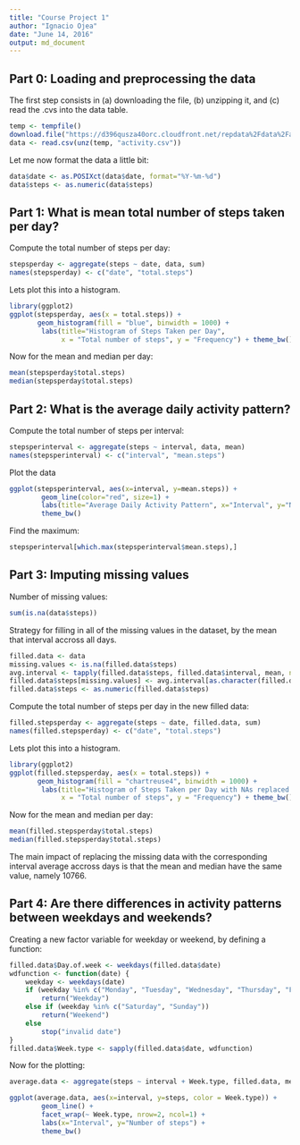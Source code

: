 ```yaml
---
title: "Course Project 1"
author: "Ignacio Ojea"
date: "June 14, 2016"
output: md_document
---
```


## Part 0: Loading and preprocessing the data

The first step consists in (a) downloading the file, (b) unzipping it, and (c) read the .cvs into the data table.

```r
temp <- tempfile()
download.file("https://d396qusza40orc.cloudfront.net/repdata%2Fdata%2Factivity.zip", temp, method = "curl")
data <- read.csv(unz(temp, "activity.csv"))
```

Let me now format the data a little bit:
```r
data$date <- as.POSIXct(data$date, format="%Y-%m-%d")
data$steps <- as.numeric(data$steps)
```

## Part 1: What is mean total number of steps taken per day?

Compute the total number of steps per day:
```r
stepsperday <- aggregate(steps ~ date, data, sum)
names(stepsperday) <- c("date", "total.steps")
```

Lets plot this into a histogram.
```r
library(ggplot2)
ggplot(stepsperday, aes(x = total.steps)) + 
       geom_histogram(fill = "blue", binwidth = 1000) + 
        labs(title="Histogram of Steps Taken per Day", 
             x = "Total number of steps", y = "Frequency") + theme_bw()
```

Now for the mean and median per day:
```r
mean(stepsperday$total.steps)
median(stepsperday$total.steps)

```


## Part 2: What is the average daily activity pattern?

Compute the total number of steps per interval:
```r
stepsperinterval <- aggregate(steps ~ interval, data, mean)
names(stepsperinterval) <- c("interval", "mean.steps")
```

Plot the data
```r
ggplot(stepsperinterval, aes(x=interval, y=mean.steps)) +   
        geom_line(color="red", size=1) +  
        labs(title="Average Daily Activity Pattern", x="Interval", y="Number of steps") +  
        theme_bw()
```

Find the maximum:
```r
stepsperinterval[which.max(stepsperinterval$mean.steps),]
```

## Part 3: Imputing missing values

Number of missing values:
```r
sum(is.na(data$steps))
```

Strategy for filling in all of the missing values in the dataset, by the mean that interval accross all days.
```r
filled.data <- data
missing.values <- is.na(filled.data$steps)
avg.interval <- tapply(filled.data$steps, filled.data$interval, mean, na.rm=TRUE)
filled.data$steps[missing.values] <- avg.interval[as.character(filled.data$interval[missing.values])]
filled.data$steps <- as.numeric(filled.data$steps)
```

Compute the total number of steps per day in the new filled data:
```r
filled.stepsperday <- aggregate(steps ~ date, filled.data, sum)
names(filled.stepsperday) <- c("date", "total.steps")
```

Lets plot this into a histogram.
```r
library(ggplot2)
ggplot(filled.stepsperday, aes(x = total.steps)) + 
       geom_histogram(fill = "chartreuse4", binwidth = 1000) + 
        labs(title="Histogram of Steps Taken per Day with NAs replaced by interval mean", 
             x = "Total number of steps", y = "Frequency") + theme_bw()
```

Now for the mean and median per day:
```r
mean(filled.stepsperday$total.steps)
median(filled.stepsperday$total.steps)

```

The main impact of replacing the missing data with the corresponding interval average accross days is that the mean and median have the same value, namely 10766.

## Part 4: Are there differences in activity patterns between weekdays and weekends?

Creating a new factor variable for weekday or weekend, by defining a function:
```r
filled.data$Day.of.week <- weekdays(filled.data$date)
wdfunction <- function(date) {
    weekday <- weekdays(date)
    if (weekday %in% c("Monday", "Tuesday", "Wednesday", "Thursday", "Friday"))
        return("Weekday")
    else if (weekday %in% c("Saturday", "Sunday"))
        return("Weekend")
    else
        stop("invalid date")
}
filled.data$Week.type <- sapply(filled.data$date, wdfunction)
```

Now for the plotting:
```r
average.data <- aggregate(steps ~ interval + Week.type, filled.data, mean)

ggplot(average.data, aes(x=interval, y=steps, color = Week.type)) + 
        geom_line() + 
        facet_wrap(~ Week.type, nrow=2, ncol=1) +
        labs(x="Interval", y="Number of steps") +
        theme_bw()
```